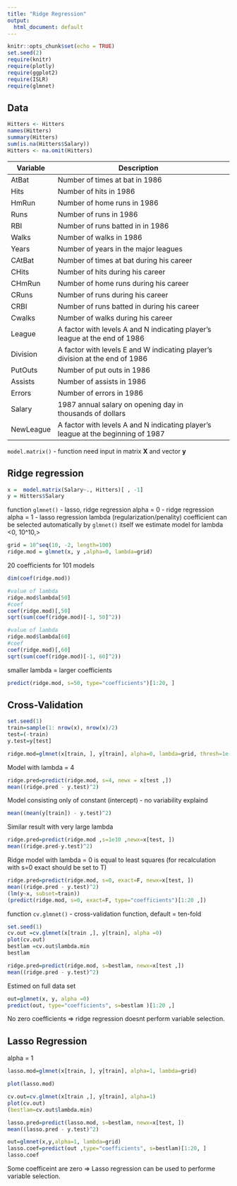 ```yaml
---
title: "Ridge Regression"
output:
  html_document: default
---
```


```r
knitr::opts_chunk$set(echo = TRUE)
set.seed(2)
require(knitr)
require(plotly)
require(ggplot2)
require(ISLR)
require(glmnet)
```

## Data 

```r
Hitters <- Hitters
names(Hitters)
summary(Hitters)
sum(is.na(Hitters$Salary))
Hitters <- na.omit(Hitters)
```

| Variable   | Description                                                                         |   |
|------------|-------------------------------------------------------------------------------------|---|
| AtBat      |  Number of times at bat in 1986                                                     |   |
| Hits       |  Number of hits in 1986                                                             |   |
| HmRun      |  Number of home runs in 1986                                                        |   |
| Runs       |  Number of runs in 1986                                                             |   |
| RBI        |  Number of runs batted in in 1986                                                   |   |
| Walks      |  Number of walks in 1986                                                            |   |
| Years      |  Number of years in the major   leagues                                             |   |
| CAtBat     |  Number of times at bat during his   career                                         |   |
| CHits      |  Number of hits during his career                                                   |   |
| CHmRun     |  Number of home runs during his   career                                            |   |
| CRuns      |  Number of runs during his career                                                   |   |
| CRBI       |  Number of runs batted in during   his career                                       |   |
| Cwalks     |  Number of walks during his career                                                  |   |
| League     |  A factor with levels A and N   indicating player’s league at the end of 1986       |   |
| Division   |  A factor with levels E and W   indicating player’s division at the end of 1986     |   |
| PutOuts    |  Number of put outs in 1986                                                         |   |
| Assists    |  Number of assists in 1986                                                          |   |
| Errors     |  Number of errors in 1986                                                           |   |
| Salary     |  1987 annual salary on opening day   in thousands of dollars                        |   |
| NewLeague  |  A factor with levels A and N   indicating player’s league at the beginning of 1987 |   |



`model.matrix()` - function need input in matrix $\mathbf{X}$ and vector $\mathbf{y}$

## Ridge regression

```r
x =  model.matrix(Salary~., Hitters)[ , -1]
y = Hitters$Salary
```


function `glmnet()` - lasso, ridge regression
alpha = 0 - ridge regression
alpha = 1 - lasso regression
lambda (regularization/penality) coefficient can be selected automatically by `glmnet()` itself
we estimate model for lambda <0, 10^10,> 

```r
grid = 10^seq(10, -2, length=100)
ridge.mod = glmnet(x, y ,alpha=0, lambda=grid)
```

20 coefficients for 101 models

```r
dim(coef(ridge.mod))
```

```r
#value of lambda
ridge.mod$lambda[50]
#coef
coef(ridge.mod)[,50]
sqrt(sum(coef(ridge.mod)[-1, 50]^2))
```

```r
#value of lambda
ridge.mod$lambda[60]
#coef
coef(ridge.mod)[,60]
sqrt(sum(coef(ridge.mod)[-1, 60]^2))
```

smaller lambda = larger coefficients

```r
predict(ridge.mod, s=50, type="coefficients")[1:20, ]
```

## Cross-Validation


```r
set.seed(1)
train=sample(1: nrow(x), nrow(x)/2)
test=(-train)
y.test=y[test]
```


```r
ridge.mod=glmnet(x[train, ], y[train], alpha=0, lambda=grid, thresh=1e-12)
```

Model with lambda = 4
```r
ridge.pred=predict(ridge.mod, s=4, newx = x[test ,])
mean((ridge.pred - y.test)^2)
```

Model consisting only of constant (intercept) - no variability explaind 
```r
mean((mean(y[train]) - y.test)^2)
```

Similar result with very large lambda 
```r
ridge.pred=predict(ridge.mod ,s=1e10 ,newx=x[test, ])
mean((ridge.pred-y.test)^2)
```

Ridge model with lambda = 0 is equal to least squares (for recalculation with s=0 exact should be set to T)
```r
ridge.pred=predict(ridge.mod, s=0, exact=F, newx=x[test, ])
mean((ridge.pred - y.test)^2)
(lm(y~x, subset=train))
(predict(ridge.mod, s=0, exact=F, type="coefficients")[1:20 ,])
```

function `cv.glmnet()` - cross-validation function, default = ten-fold

```r
set.seed(1)
cv.out =cv.glmnet(x[train ,], y[train], alpha =0)
plot(cv.out)
bestlam =cv.out$lambda.min
bestlam
```

```r
ridge.pred=predict(ridge.mod, s=bestlam, newx=x[test ,])
mean((ridge.pred - y.test)^2)
```

Estimed on full data set

```r
out=glmnet(x, y, alpha =0)
predict(out, type="coefficients", s=bestlam )[1:20 ,]
```

No zero coefficients => ridge regression doesnt perform variable selection.


## Lasso Regression

alpha = 1 

```r
lasso.mod=glmnet(x[train, ], y[train], alpha=1, lambda=grid)
```


```r
plot(lasso.mod)
```


```r
cv.out=cv.glmnet(x[train ,], y[train], alpha=1)
plot(cv.out)
(bestlam=cv.out$lambda.min)
```

```r
lasso.pred=predict(lasso.mod, s=bestlam, newx=x[test, ])
mean((lasso.pred - y.test)^2)
```

```r
out=glmnet(x,y,alpha=1, lambda=grid)
lasso.coef=predict(out ,type="coefficients", s=bestlam)[1:20, ]
lasso.coef
```

Some coefficeint are zero => Lasso regression can be used to performe variable selection. 